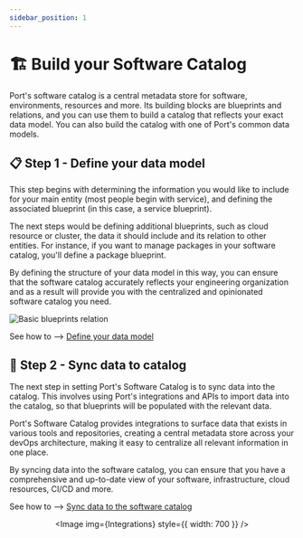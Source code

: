 ```yaml
---
sidebar_position: 1
---
```



# 🏗️ Build your Software Catalog

Port's software catalog is a central metadata store for software, environments, resources and more. Its building blocks are blueprints and relations, and you can use them to build a catalog that reflects your exact data model. You can also build the catalog with one of Port's common data models.

## 📋 Step 1 - Define your data model

This step begins with determining the information you would like to include for your main entity (most people begin with service), and defining the associated blueprint (in this case, a service blueprint).

The next steps would be defining additional blueprints, such as cloud resource or cluster, the data it should include and its relation to other entities.
For instance, if you want to manage packages in your software catalog, you'll define a package blueprint.

By defining the structure of your data model in this way, you can ensure that the software catalog accurately reflects your engineering organization and as a result will provide you with the centralized and opinionated software catalog you need.

![Basic blueprints relation](../../static/img/software-catalog/blueprint/exampleBlueprintsAndRelationsLayout.png)

See how to --> [Define your data model](./define-your-data-model/define-your-data-model.md)

## 🔄 Step 2 - Sync data to catalog

The next step in setting Port's Software Catalog is to sync data into the catalog. This involves using Port's integrations and APIs to import data into the catalog, so that blueprints will be populated with the relevant data.

Port's Software Catalog provides integrations to surface data that exists in various tools and repositories, creating a central metadata store across your devOps architecture, making it easy to centralize all relevant information in one place.

By syncing data into the software catalog, you can ensure that you have a comprehensive and up-to-date view of your software, infrastructure, cloud resources, CI/CD and more.

See how to --> [Sync data to the software catalog](./sync-data-to-catalog/sync-data-to-catalog.md)

<center>

<Image img={Integrations} style={{ width: 700 }} />

</center>
